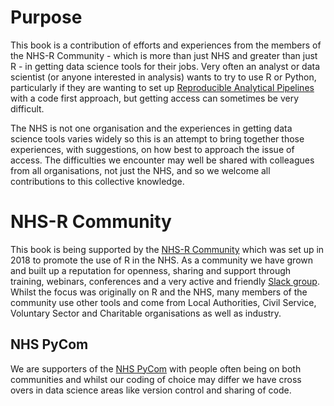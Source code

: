 # Purpose

This book is a contribution of efforts and experiences from the members of the NHS-R Community - which is more than just NHS and greater than just R - in getting data science tools for their jobs. Very often an analyst or data scientist (or anyone interested in analysis) wants to try to use R or Python, particularly if they are wanting to set up [Reproducible Analytical Pipelines](https://analysisfunction.civilservice.gov.uk/support/reproducible-analytical-pipelines/) with a code first approach, but getting access can sometimes be very difficult. 

The NHS is not one organisation and the experiences in getting data science tools varies widely so this is an attempt to bring together those experiences, with suggestions, on how best to approach the issue of access. The difficulties we encounter may well be shared with colleagues from all organisations, not just the NHS, and so we welcome all contributions to this collective knowledge.

# NHS-R Community

This book is being supported by the [NHS-R Community](https://nhsrcommunity.com/) which was set up in 2018 to promote the use of R in the NHS. As a community we have grown and built up a reputation for openness, sharing and support through training, webinars, conferences and a very active and friendly [Slack group](https://nhsrcommunity.slack.com/). Whilst the focus was originally on R and the NHS, many members of the community use other tools and come from Local Authorities, Civil Service, Voluntary Sector and Charitable organisations as well as industry. 

## NHS PyCom

We are supporters of the [NHS PyCom](https://nhs-pycom.net/) with people often being on both communities and whilst our coding of choice may differ we have cross overs in data science areas like version control and sharing of code.
